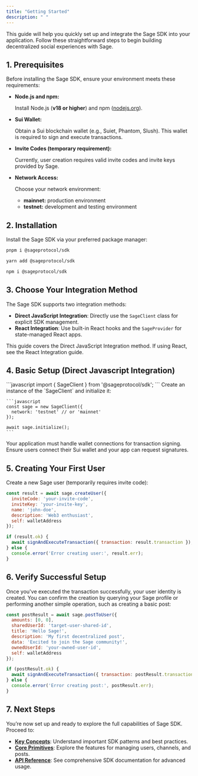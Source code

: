```yaml
---
title: "Getting Started"
description: " "
---
```


This guide will help you quickly set up and integrate the Sage SDK into your application. Follow these straightforward steps to begin building decentralized social experiences with Sage.

## 1. Prerequisites

Before installing the Sage SDK, ensure your environment meets these requirements:

- **Node.js and npm:**

  Install Node.js (**v18 or higher**) and npm ([nodejs.org](http://nodejs.org)).
- **Sui Wallet:**

  Obtain a Sui blockchain wallet (e.g., Suiet, Phantom, Slush). This wallet is required to sign and execute transactions.
- **Invite Codes (temporary requirement):**

  Currently, user creation requires valid invite codes and invite keys provided by Sage.
- **Network Access:**

  Choose your network environment:
  - **mainnet:** production environment
  - **testnet:** development and testing environment

## 2. Installation

Install the Sage SDK via your preferred package manager:

<CodeGroup>

```bash pnpm
pnpm i @sageprotocol/sdk
```


```bash yarn
yarn add @sageprotocol/sdk
```


```bash npm
npm i @sageprotocol/sdk
```

</CodeGroup>

## 3. Choose Your Integration Method

The Sage SDK supports two integration methods:

- **Direct JavaScript Integration**: Directly use the `SageClient` class for explicit SDK management.
- **React Integration**: Use built-in React hooks and the `SageProvider` for state-managed React apps.

This guide covers the Direct JavaScript Integration method. If using React, see the React Integration guide.

## 4. Basic Setup (Direct Javascript Integration)

<Steps>
  <Step title="Import the SDK">
    ```javascript
    import { SageClient } from '@sageprotocol/sdk';
    ```
  </Step>
  <Step title="Initialize the Client">
    Create an instance of the `SageClient` and initialize it:

    ```javascript
    const sage = new SageClient({
      network: 'testnet' // or 'mainnet'
    });
    
    await sage.initialize();
    ```
  </Step>
  <Step title="Setup Sui Wallet Integration">
    Your application must handle wallet connections for transaction signing. Ensure users connect their Sui wallet and your app can request signatures.
  </Step>
</Steps>

## 5. Creating Your First User

Create a new Sage user (temporarily requires invite code):

```javascript
const result = await sage.createUser({
  inviteCode: 'your-invite-code',
  inviteKey: 'your-invite-key',
  name: 'john-doe',
  description: 'Web3 enthusiast',
  self: walletAddress
});

if (result.ok) {
  await signAndExecuteTransaction({ transaction: result.transaction });
} else {
  console.error('Error creating user:', result.err);
}
```

## 6. Verify Successful Setup

Once you've executed the transaction successfully, your user identity is created. You can confirm the creation by querying your Sage profile or performing another simple operation, such as creating a basic post:

```javascript
const postResult = await sage.postToUser({
  amounts: [0, 0],
  sharedUserId: 'target-user-shared-id',
  title: 'Hello Sage!',
  description: 'My first decentralized post',
  data: 'Excited to join the Sage community!',
  ownedUserId: 'your-owned-user-id',
  self: walletAddress
});

if (postResult.ok) {
  await signAndExecuteTransaction({ transaction: postResult.transaction });
} else {
  console.error('Error creating post:', postResult.err);
}
```

## 7. Next Steps

You’re now set up and ready to explore the full capabilities of Sage SDK. Proceed to:

- [**Key Concepts**](#): Understand important SDK patterns and best practices.
- [**Core Primitives**](#): Explore the features for managing users, channels, and posts.
- [**API Reference**](#): See comprehensive SDK documentation for advanced usage.
